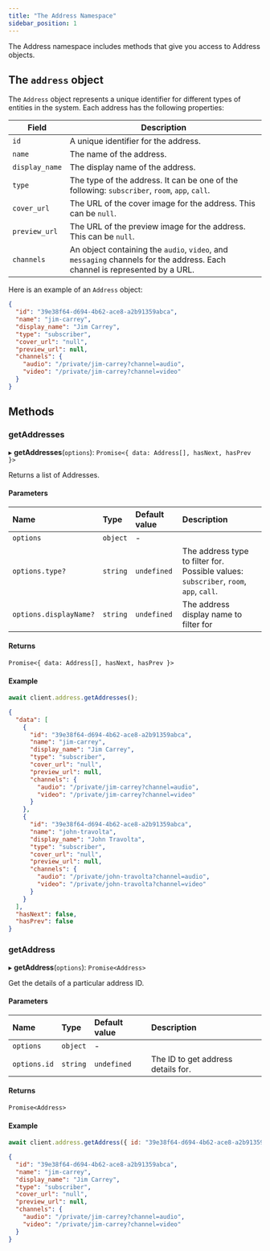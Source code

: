 ```yaml
---
title: "The Address Namespace"
sidebar_position: 1
---
```


The Address namespace includes methods that give you access to Address objects.

## **The `address` object**

The `Address` object represents a unique identifier for different types of entities
in the system. Each address has the following properties:

| Field          | Description                                                                                                                |
| -------------- | -------------------------------------------------------------------------------------------------------------------------- |
| `id`           | A unique identifier for the address.                                                                                       |
| `name`         | The name of the address.                                                                                                   |
| `display_name` | The display name of the address.                                                                                           |
| `type`         | The type of the address. It can be one of the following: `subscriber`, `room`, `app`, `call`.                              |
| `cover_url`    | The URL of the cover image for the address. This can be `null`.                                                            |
| `preview_url`  | The URL of the preview image for the address. This can be `null`.                                                          |
| `channels`     | An object containing the `audio`, `video`, and `messaging` channels for the address. Each channel is represented by a URL. |

Here is an example of an `Address` object:

```json
{
  "id": "39e38f64-d694-4b62-ace8-a2b91359abca",
  "name": "jim-carrey",
  "display_name": "Jim Carrey",
  "type": "subscriber",
  "cover_url": "null",
  "preview_url": null,
  "channels": {
    "audio": "/private/jim-carrey?channel=audio",
    "video": "/private/jim-carrey?channel=video"
  }
}
```

## **Methods**

### getAddresses

▸ **getAddresses**(`options`): `Promise<{ data: Address[], hasNext, hasPrev }>`

Returns a list of Addresses.

#### Parameters

| Name                   | Type     | Default value | Description                                                                           |
| :--------------------- | :------- | :------------ | :------------------------------------------------------------------------------------ |
| `options`              | `object` | -             |
| `options.type?`        | `string` | `undefined`   | The address type to filter for. Possible values: `subscriber`, `room`, `app`, `call`. |
| `options.displayName?` | `string` | `undefined`   | The address display name to filter for                                                |

#### Returns

`Promise<{ data: Address[], hasNext, hasPrev }>`

#### Example

```javascript
await client.address.getAddresses();
```

```json
{
  "data": [
    {
      "id": "39e38f64-d694-4b62-ace8-a2b91359abca",
      "name": "jim-carrey",
      "display_name": "Jim Carrey",
      "type": "subscriber",
      "cover_url": "null",
      "preview_url": null,
      "channels": {
        "audio": "/private/jim-carrey?channel=audio",
        "video": "/private/jim-carrey?channel=video"
      }
    },
    {
      "id": "39e38f64-d694-4b62-ace8-a2b91359abca",
      "name": "john-travolta",
      "display_name": "John Travolta",
      "type": "subscriber",
      "cover_url": "null",
      "preview_url": null,
      "channels": {
        "audio": "/private/john-travolta?channel=audio",
        "video": "/private/john-travolta?channel=video"
      }
    }
  ],
  "hasNext": false,
  "hasPrev": false
}
```

### getAddress

▸ **getAddress**(`options`): `Promise<Address>`

Get the details of a particular address ID.

#### Parameters

| Name         | Type     | Default value | Description                        |
| :----------- | :------- | :------------ | :--------------------------------- |
| `options`    | `object` | -             |
| `options.id` | `string` | `undefined`   | The ID to get address details for. |

#### Returns

`Promise<Address>`

#### Example

```javascript
await client.address.getAddress({ id: "39e38f64-d694-4b62-ace8-a2b91359abca" });
```

```json
{
  "id": "39e38f64-d694-4b62-ace8-a2b91359abca",
  "name": "jim-carrey",
  "display_name": "Jim Carrey",
  "type": "subscriber",
  "cover_url": "null",
  "preview_url": null,
  "channels": {
    "audio": "/private/jim-carrey?channel=audio",
    "video": "/private/jim-carrey?channel=video"
  }
}
```
